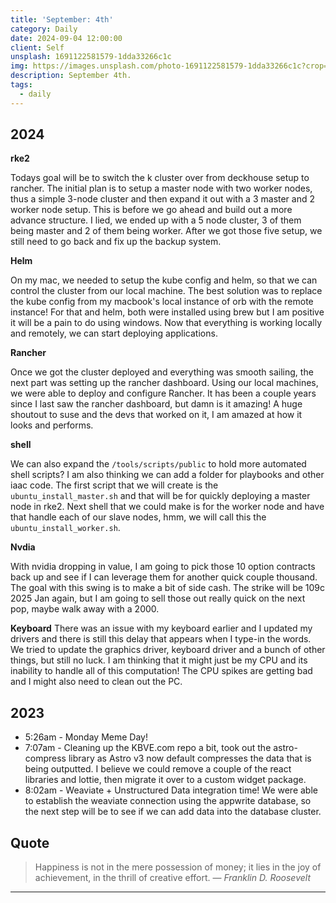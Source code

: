 ```yaml
---
title: 'September: 4th'
category: Daily
date: 2024-09-04 12:00:00
client: Self
unsplash: 1691122581579-1dda33266c1c
img: https://images.unsplash.com/photo-1691122581579-1dda33266c1c?crop=entropy&cs=srgb&fm=jpg&ixid=MnwzNjM5Nzd8MHwxfHJhbmRvbXx8fHx8fHx8fDE2ODE3NDg2ODY&ixlib=rb-4.0.3&q=85
description: September 4th. 
tags:
  - daily
---
```



## 2024

**rke2**

Todays goal will be to switch the k cluster over from deckhouse setup to rancher.
The initial plan is to setup a master node with two worker nodes, thus a simple 3-node cluster and then expand it out with a 3 master and 2 worker node setup.
This is before we go ahead and build out a more advance structure.
I lied, we ended up with a 5 node cluster, 3 of them being master and 2 of them being worker.
After we got those five setup, we still need to go back and fix up the backup system.

**Helm** 

On my mac, we needed to setup the kube config and helm, so that we can control the cluster from our local machine.
The best solution was to replace the kube config from my macbook's local instance of orb with the remote instance!
For that and helm, both were installed using brew but I am positive it will be a pain to do using windows.
Now that everything is working locally and remotely, we can start deploying applications.


**Rancher**

Once we got the cluster deployed and everything was smooth sailing, the next part was setting up the rancher dashboard.
Using our local machines, we were able to deploy and configure Rancher.
It has been a couple years since I last saw the rancher dashboard, but damn is it amazing!
A huge shoutout to suse and the devs that worked on it, I am amazed at how it looks and performs.

**shell**

We can also expand the `/tools/scripts/public` to hold more automated shell scripts?
I am also thinking we can add a folder for playbooks and other iaac code.
The first script that we will create is the `ubuntu_install_master.sh` and that will be for quickly deploying a master node in rke2.
Next shell that we could make is for the worker node and have that handle each of our slave nodes, hmm, we will call this the `ubuntu_install_worker.sh`.

**Nvdia**

With nvidia dropping in value, I am going to pick those 10 option contracts back up and see if I can leverage them for another quick couple thousand.
The goal with this swing is to make a bit of side cash.
The strike will be 109c 2025 Jan again, but I am going to sell those out really quick on the next pop, maybe walk away with a 2000.

**Keyboard**
There was an issue with my keyboard earlier and I updated my drivers and there is still this delay that appears when I type-in the words.
We tried to update the graphics driver, keyboard driver and a bunch of other things, but still no luck.
I am thinking that it might just be my CPU and its inability to handle all of this computation!
The CPU spikes are getting bad and I might also need to clean out the PC.


## 2023
- 5:26am - Monday Meme Day!
- 7:07am - Cleaning up the KBVE.com repo a bit, took out the astro-compress library as Astro v3 now default compresses the data that is being outputted. I believe we could remove a couple of the react libraries and lottie, then migrate it over to a custom widget package.
- 8:02am - Weaviate + Unstructured Data integration time! We were able to establish the weaviate connection using the appwrite database, so the next step will be to see if we can add data into the database cluster. 

## Quote

> Happiness is not in the mere possession of money; it lies in the joy of achievement, in the thrill of creative effort.
> — <cite>Franklin D. Roosevelt</cite>

---
